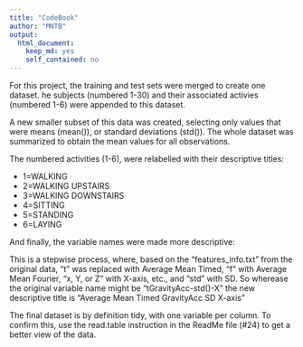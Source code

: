 ```yaml
---
title: "CodeBook"
author: "MNTB"
output:
  html_document:
    keep_md: yes
    self_contained: no
---
```


For this project, the training and test sets were merged to create one dataset. he subjects (numbered 1-30) and their associated activies (numbered 1-6) were appended to this dataset.

 A new smaller subset of this data was created, selecting only values that were means (mean()), or standard deviations (std()).  The whole dataset was summarized to obtain the mean values for all observations.
 
The numbered activities (1-6), were relabelled with their descriptive titles:

+ 1=WALKING
+ 2=WALKING UPSTAIRS
+ 3=WALKING DOWNSTAIRS
+ 4=SITTING
+ 5=STANDING
+ 6=LAYING

And finally, the variable names were made more descriptive:

This is a stepwise process, where, based on the "features_info.txt" from the original data, "t" was replaced with Average Mean Timed, "f" with Average Mean Fourier, "x, Y, or Z" with X-axis, etc., and "std" with SD.  So wherease the original variable name might be "tGravityAcc-std()-X" the new descriptive title is "Average Mean Timed GravityAcc SD X-axis"

The final dataset is by definition tidy, with one variable per column. To confirm this, use the read.table instruction in the ReadMe file (#24) to get a better view of the data.

